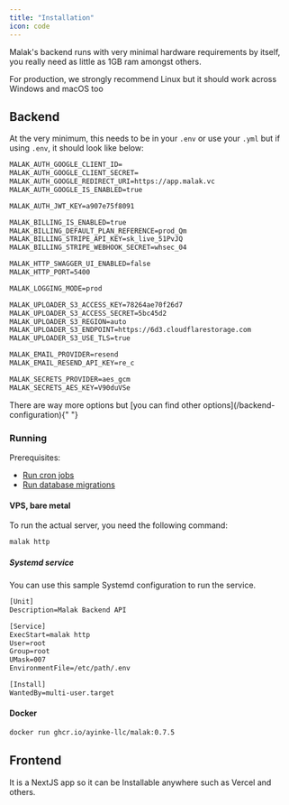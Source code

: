 ```yaml
---
title: "Installation"
icon: code
---
```


Malak's backend runs with very minimal hardware requirements by itself, you really need
as little as 1GB ram amongst others.

<Tip>
  For production, we strongly recommend Linux but it should work across Windows
  and macOS too
</Tip>

## Backend

At the very minimum, this needs to be in your `.env` or use your `.yml` but if using `.env`,
it should look like below:

```txt
MALAK_AUTH_GOOGLE_CLIENT_ID=
MALAK_AUTH_GOOGLE_CLIENT_SECRET=
MALAK_AUTH_GOOGLE_REDIRECT_URI=https://app.malak.vc
MALAK_AUTH_GOOGLE_IS_ENABLED=true

MALAK_AUTH_JWT_KEY=a907e75f8091

MALAK_BILLING_IS_ENABLED=true
MALAK_BILLING_DEFAULT_PLAN_REFERENCE=prod_Qm
MALAK_BILLING_STRIPE_API_KEY=sk_live_51PvJQ
MALAK_BILLING_STRIPE_WEBHOOK_SECRET=whsec_04

MALAK_HTTP_SWAGGER_UI_ENABLED=false
MALAK_HTTP_PORT=5400

MALAK_LOGGING_MODE=prod

MALAK_UPLOADER_S3_ACCESS_KEY=78264ae70f26d7
MALAK_UPLOADER_S3_ACCESS_SECRET=5bc45d2
MALAK_UPLOADER_S3_REGION=auto
MALAK_UPLOADER_S3_ENDPOINT=https://6d3.cloudflarestorage.com
MALAK_UPLOADER_S3_USE_TLS=true

MALAK_EMAIL_PROVIDER=resend
MALAK_EMAIL_RESEND_API_KEY=re_c

MALAK_SECRETS_PROVIDER=aes_gcm
MALAK_SECRETS_AES_KEY=V90duVSe
```

<Tip>
  There are way more options but [you can find other
  options](/backend-configuration){" "}
</Tip>

### Running

Prerequisites:

- [Run cron jobs](/self-hosting/cron)
- [Run database migrations](/self-hosting/migrations)

#### VPS, bare metal

To run the actual server, you need the following command:

```sh
malak http
```

##### Systemd service

You can use this sample Systemd configuration to run the service.

```txt
[Unit]
Description=Malak Backend API

[Service]
ExecStart=malak http
User=root
Group=root
UMask=007
EnvironmentFile=/etc/path/.env

[Install]
WantedBy=multi-user.target
```

#### Docker

```sh
docker run ghcr.io/ayinke-llc/malak:0.7.5
```

## Frontend

It is a NextJS app so it can be Installable anywhere such as Vercel and others.
